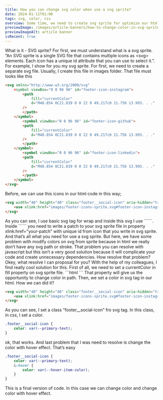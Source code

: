 ```yaml
---
title: How you can change svg color when use a svg sprite?
date: 2024-01-11T01:00
tags: svg, color, css
overview: Some time, we need to create svg sprite for optimize our html markup and keep all of	icons in separate file. But here, we will have some problem, we can’t dymanicly change a	color on this svg that is in svg sprite.
previewImage: /images/article-banners/how-to-change-color-in-svg-sprite-banner.webp
previewImageAlt: article banner
isRecent: true
---
```



<ContentPart>
	<ArticleTitleL headingTag='h2'>What is it - SVG sprite?</ArticleTitleL>
	<ArticleParagraphM>
		For first, we must understand what is a svg sprite. “An SVG sprite is a single SVG file that
		contains multiple icons as &ltsvg&gt elements. Each icon has a unique id attribute that you can
		use to select it.”. For example, I show for you my svg sprite. For first, we need to create a
		separate svg file. Usually, I create this file in images folder. That file must looks like this
	</ArticleParagraphM>

```html
<svg xmlns="http://www.w3.org/2000/svg"
	<symbol viewBox="0 0 96 96" id="footer-icon-instagram">
		<path
			fill="currentColor"
			d="M48.854 0C21.839 0 0 22 0 49.217c0 21.756 13.993. . ."
		/>
		</path>
	</symbol>
		<symbol viewBox="0 0 96 96" id="footer-icon-github">
		<path
			fill="currentColor"
			d="M48.854 0C21.839 0 0 22 0 49.217c0 21.756 13.993. . ."
		/>
		</path>
	</symbol>
		<symbol viewBox="0 0 96 96" id="footer-icon-linkedin">
		<path
			fill="currentColor"
			d="M48.854 0C21.839 0 0 22 0 49.217c0 21.756 13.993. . ."
		/>
		</path>
	</symbol>
</svg>
```

<ArticleParagraphM>Before, we can use this icons in our html code in this way;</ArticleParagraphM>

```html
<svg width="40" height="40" class="footer__social-icon" aria-hidden="true" focusable="false">
	<use xlink:href="images/footer-icons-sprite.svg#footer-icon-instagram"></use>
</svg>
```

<ArticleParagraphM>
	As you can see, I use basic svg tag for wrap and inside this svg I use ```<use>```. Inside ```<use>``` you need to write a patch to your svg sprite file in property xlink:href=”your-patch” with unique id from icon that you write in svg sprite. And that’s all what you need for use a svg sprite. But here, we have some problem with modify colors on svg from sprite because in html we really don’t have any svg path or stroke. That problem you can resolve with javascript but this isn’t a very good solution because it will complicate your code and create unnecessary dependencies.
</ArticleParagraphM>

</ContentPart>

<ContentPart>
<ArticleTitleL headingTag='h2'>How resolve that problem?</ArticleTitleL>
<ArticleParagraphM>
	Okey, what resolve I can proposal for you? With the help of my colleagues, I find really
	cool solution for this. First of all, we need to set a currentColor in fill property on
	svg sprite file.
</ArticleParagraphM>
```html
<symbol viewBox="0 0 96 96" id="footer-icon-github">
	<path
		fill="currentColor"
		d="M48.854 0C21.839 0 0 22 0 49.217c0 21.756 13.993. . ."
	/>
	</path>
</symbol>
```

<ArticleParagraphM>
	That property will give us the opportunity to change color in path. Then, we set a color in svg
	tag in our html. How we can did it?
</ArticleParagraphM>

```html
<svg width="40" height="40" class="footer__social-icon" aria-hidden="true" focusable="false">
	<use xlink:href="images/footer-icons-sprite.svg#footer-icon-instagram"></use>
</svg>
```

<ArticleParagraphM>
	As you can see, I set a class “footer__social-icon” fro svg tag. In this class, in css, I set a
	color.
</ArticleParagraphM>

```css
.footer__social-icon {
	color: var(--primary-text);
}
```

<ArticleParagraphM>
	ok, that works. And last problem that I was need to resolve is change the color with hover effect.
	That’s easy
</ArticleParagraphM>

```css
.footer__social-icon {
	color: var(--primary-text);
	&:hover {
		color: var(--hover-item-color);
	}
}
```

<ArticleParagraphM>
	This is a final version of code. In this case we can change color and change color with hover
	effect.
</ArticleParagraphM>

</ContentPart>
